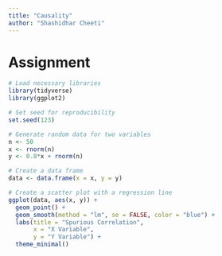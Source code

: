 ```yaml
---
title: "Causality"
author: "Shashidhar Cheeti"
---
```

# Assignment

```r
# Load necessary libraries
library(tidyverse)
library(ggplot2)
```
```r
# Set seed for reproducibility
set.seed(123)
```
```r
# Generate random data for two variables
n <- 50
x <- rnorm(n)
y <- 0.8*x + rnorm(n)
```
```r
# Create a data frame
data <- data.frame(x = x, y = y)
```
```r
# Create a scatter plot with a regression line
ggplot(data, aes(x, y)) +
  geom_point() +
  geom_smooth(method = "lm", se = FALSE, color = "blue") +
  labs(title = "Spurious Correlation",
       x = "X Variable",
       y = "Y Variable") +
  theme_minimal()
```






